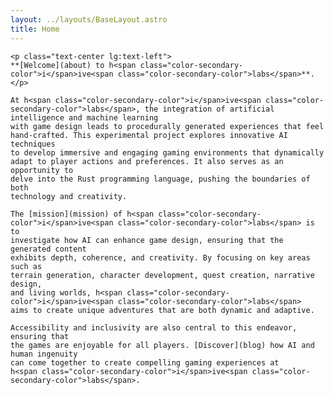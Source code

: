 ```yaml
---
layout: ../layouts/BaseLayout.astro
title: Home
---
```



<div class="container">
    <SiteLogo alt={(await getSiteConfig()).main.logo.alt}
              dark={(await getSiteConfig()).main.logo.dark}
              light={(await getSiteConfig()).main.logo.light}
              id="main-page-logo"
              class="main-page-logo"/>

    <p class="text-center lg:text-left">
    **[Welcome](about) to h<span class="color-secondary-color">i</span>ive<span class="color-secondary-color">labs</span>**.
    </p>

    At h<span class="color-secondary-color">i</span>ive<span class="color-secondary-color">labs</span>, the integration of artificial intelligence and machine learning
    with game design leads to procedurally generated experiences that feel
    hand-crafted. This experimental project explores innovative AI techniques
    to develop immersive and engaging gaming environments that dynamically
    adapt to player actions and preferences. It also serves as an opportunity to
    delve into the Rust programming language, pushing the boundaries of both
    technology and creativity.

    The [mission](mission) of h<span class="color-secondary-color">i</span>ive<span class="color-secondary-color">labs</span> is to
    investigate how AI can enhance game design, ensuring that the generated content
    exhibits depth, coherence, and creativity. By focusing on key areas such as
    terrain generation, character development, quest creation, narrative design,
    and living worlds, h<span class="color-secondary-color">i</span>ive<span class="color-secondary-color">labs</span>
    aims to create unique adventures that are both dynamic and adaptive.

    Accessibility and inclusivity are also central to this endeavor, ensuring that
    the games are enjoyable for all players. [Discover](blog) how AI and human ingenuity
    can come together to create compelling gaming experiences at
    h<span class="color-secondary-color">i</span>ive<span class="color-secondary-color">labs</span>.
</div>
